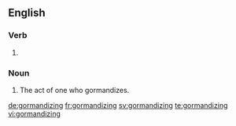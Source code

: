 ==English==

===Verb===
{{head|en|present participle}}

# {{present participle of|gormandize|lang=en}}

===Noun===
{{en-noun}}

# The act of one who gormandizes.

[[de:gormandizing]]
[[fr:gormandizing]]
[[sv:gormandizing]]
[[te:gormandizing]]
[[vi:gormandizing]]